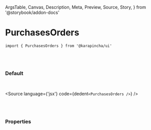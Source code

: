   ArgsTable,
  Canvas,
  Description,
  Meta,
  Preview,
  Source,
  Story,
} from '@storybook/addon-docs'


<Meta title='01. Atoms / PurchasesOrders' component={PurchasesOrders} />

# PurchasesOrders

`import { PurchasesOrders } from '@karapincha/ui'`

<br />
<br />

### Default

<br />

<Story name='Default'>
  <div className='doc-story__preview' style={{ zoom: '100%' }}>
    <div className='flex items-center gap-4'>
      <PurchasesOrders />
    </div>
  </div>
</Story>

<Source language={'jsx'} code={dedent`<PurchasesOrders />`} />

<br />
<br />

### Properties

<ArgsTable of={PurchasesOrders} />
